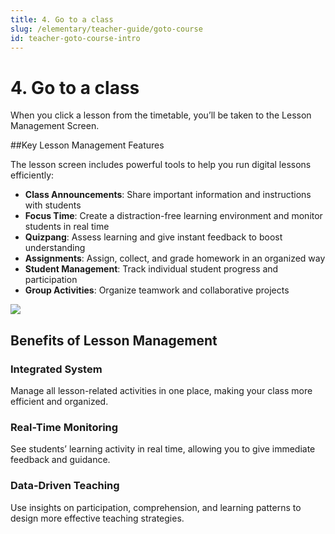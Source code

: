 ```yaml
---
title: 4. Go to a class
slug: /elementary/teacher-guide/goto-course
id: teacher-goto-course-intro
---
```



# 4. Go to a class

When you click a lesson from the timetable, you’ll be taken to the Lesson Management Screen.

##Key Lesson Management Features

The lesson screen includes powerful tools to help you run digital lessons efficiently:

- **Class Announcements**: Share important information and instructions with students
- **Focus Time**: Create a distraction-free learning environment and monitor students in real time
- **Quizpang**: Assess learning and give instant feedback to boost understanding
- **Assignments**: Assign, collect, and grade homework in an organized way
- **Student Management**: Track individual student progress and participation
- **Group Activities**: Organize teamwork and collaborative projects

<Image src="/img/en/elementary/teacher/04-00.jpg" size="lg" />

## Benefits of Lesson Management

### Integrated System

Manage all lesson-related activities in one place, making your class more efficient and organized.

### Real-Time Monitoring

See students’ learning activity in real time, allowing you to give immediate feedback and guidance.

### Data-Driven Teaching

Use insights on participation, comprehension, and learning patterns to design more effective teaching strategies.
